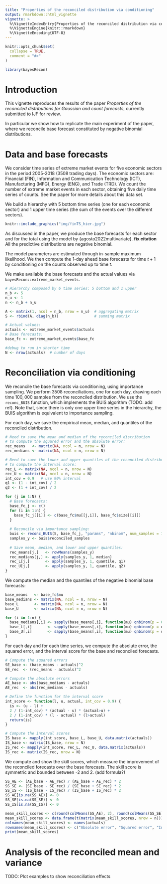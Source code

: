 ```yaml
---
title: "Properties of the reconciled distribution via conditioning"
output: rmarkdown::html_vignette
vignette: >
  %\VignetteIndexEntry{Properties of the reconciled distribution via conditioning}
  %\VignetteEngine{knitr::rmarkdown}
  %\VignetteEncoding{UTF-8}
---
```


```r
knitr::opts_chunk$set(
  collapse = TRUE,
  comment = "#>"
)
```

```r
library(bayesRecon)
```


# Introduction

This vignette reproduces the results of the paper *Properties of the reconciled distributions for Gaussian and count forecasts*, 
currently submitted to IJF for review.

In particular we show how to replicate the main experiment of the paper,  where we  reconcile  base forecast constituted by  negative binomial distributions. 

# Data and base forecasts


We consider time series of extreme market  events 
for five economic sectors in the period 2005-2018 (3508 trading days).  The economic sectors are: Financial (FIN), Information and Communication Technology (ICT), Manufacturing (MFG), Energy (ENG), and Trade (TRD). 
We count the number of extreme market  events in each sector,
obtaining five daily time series of counts.
See the paper for more details about this data set.


We build  a hierarchy with 5 bottom time series 
(one for each  economic sector)
and 1 upper time series (the sum of the events over the different sectors). 

```r
knitr::include_graphics("img/finTS_hier.jpg")
```

As discussed in the paper, we produce the base forecasts 
for each sector and for the total
using the model by {agosto2022multivariate}. **fix citation**
All the predictive distributions
are  negative binomial.

The model parameters are estimated through in-sample maximum likelihood.
We then compute the 1-day ahead base forecasts for time $t+1$ by conditioning on the counts observed up to time $t$. 

We make available the base forecasts and the actual values via `bayesRecon::extreme_market_events`.

```r
# Hierarchy composed by 6 time series: 5 bottom and 1 upper
n_b <- 5
n_u <- 1
n <- n_b + n_u   

A <- matrix(1, ncol = n_b, nrow = n_u)  # aggregating matrix
S <- rbind(A, diag(n_b))                # summing matrix

# Actual values:
actuals <- extreme_market_events$actuals 
# Base forecasts:
base_fc <- extreme_market_events$base_fc

#debug to run in shorter time
N <- nrow(actuals)  # number of days
```

# Reconciliation via conditioning

We reconcile the base forecasts via conditioning, using importance sampling.
We perform 3508 reconciliations, one for each day, drawing each time $100,000$ samples 
from the reconciled distribution.
We use the `reconc_BUIS` function, which implements the BUIS algorithm (TODO: add ref).
Note that, since there is only one upper time series in the hierarchy, the BUIS algorithm is
equivalent to importance sampling.

For each day, we save the empirical mean, median, and quantiles of the reconciled distribution.

```r
# Need to save the mean and median of the reconciled distribution
# to compute the squared error and the absolute error:
rec_means   <- matrix(NA, ncol = n, nrow = N)
rec_medians <- matrix(NA, ncol = n, nrow = N)

# Need to save the lower and upper quantiles of the reconciled distribution
# to compute the interval score:
rec_L <- matrix(NA, ncol = n, nrow = N)
rec_U <- matrix(NA, ncol = n, nrow = N)
int_cov = 0.9   # use 90% interval         
q1 <- (1 - int_cov) / 2
q2 <- (1 + int_cov) / 2

for (j in 1:N) {
  # Base forecasts:
  base_fc_j <- c()   
  for (i in 1:n) {
    base_fc_j[[i]] <- c(base_fc$mu[[j,i]], base_fc$size[[i]])
  }
  
  # Reconcile via importance sampling:
  buis <- reconc_BUIS(S, base_fc_j, "params", "nbinom", num_samples = 1e5, seed = 42)
  samples_y <- buis$reconciled_samples
  
  # Save mean, median, and lower and upper quantiles:
  rec_means[j,]   <- rowMeans(samples_y)
  rec_medians[j,] <- apply(samples_y, 1, median)
  rec_L[j,]       <- apply(samples_y, 1, quantile, q1)
  rec_U[j,]       <- apply(samples_y, 1, quantile, q2)
}


```


We compute the median and the quantiles of the negative binomial base forecasts:

```r
base_means   <- base_fc$mu
base_medians <- matrix(NA, ncol = n, nrow = N)
base_L       <- matrix(NA, ncol = n, nrow = N)
base_U       <- matrix(NA, ncol = n, nrow = N)

for (i in 1:n) {
  base_medians[,i] <- sapply(base_means[,i], function(mu) qnbinom(p = 0.5, size = base_fc$size[[i]], mu = mu))
  base_L[,i]       <- sapply(base_means[,i], function(mu) qnbinom(p = q1,  size = base_fc$size[[i]], mu = mu))
  base_U[,i]       <- sapply(base_means[,i], function(mu) qnbinom(p = q2,  size = base_fc$size[[i]], mu = mu))
}
```


For each day and for each time series, we compute the absolute error, the squared error, 
and the interval score for the base and reconciled forecasts.

```r
# Compute the squared errors
SE_base <- (base_means - actuals)^2
SE_rec  <- (rec_means - actuals)^2

# Compute the absolute errors
AE_base <- abs(base_medians - actuals)
AE_rec  <- abs(rec_medians - actuals)

# Define the function for the interval score
int_score <- function(l, u, actual, int_cov = 0.9) {
  is <- (u - l) +
  2 / (1-int_cov) * (actual - u) * (actual>u) +
  2 / (1-int_cov) * (l - actual) * (l>actual) 
  return(is)
}

# Compute the interval scores
IS_base <- mapply(int_score, base_L, base_U, data.matrix(actuals))
IS_base <- matrix(IS_base, nrow = N)
IS_rec <- mapply(int_score, rec_L, rec_U, data.matrix(actuals))
IS_rec <- matrix(IS_rec, nrow = N)
```


We compute and show the skill scores, which measure the improvement of the 
reconciled forecasts over the base forecasts.
The skill score is symmetric and bounded between -2 and 2.
(add formula?)

```r
SS_AE <- (AE_base - AE_rec) / (AE_base + AE_rec) * 2
SS_SE <- (SE_base - SE_rec) / (SE_base + SE_rec) * 2
SS_IS <- (IS_base - IS_rec) / (IS_base + IS_rec) * 2
SS_AE[is.na(SS_AE)] <- 0
SS_SE[is.na(SS_SE)] <- 0
SS_IS[is.na(SS_IS)] <- 0

mean_skill_scores <- c(round(colMeans(SS_AE), 2), round(colMeans(SS_SE), 2), round(colMeans(SS_IS), 2))
mean_skill_scores <- data.frame(t(matrix(mean_skill_scores, nrow = n)))
colnames(mean_skill_scores) <- names(actuals)
rownames(mean_skill_scores) <- c("Absolute error", "Squared error", "Interval score")
print(mean_skill_scores)
```

# Analysis of the reconciled mean and variance

TODO: Plot examples to show reconciliation effects 





